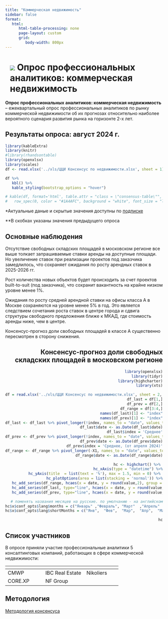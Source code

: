 ```yaml
---
title: "Коммерческая недвижимость"
sidebar: false
format:
   html:
      html-table-processing: none
      page-layout: custom
      grid:
         body-width: 800px
---
```


# ![](../images/icon-consensus-real-estate.svg) Опрос профессиональных аналитиков: коммерческая недвижимость {.my-custom-class style="margin-left:3%;"}

::::::::::: grid
::: {.g-col-12 .g-col-sm-12 .g-col-xs-12 .g-col-xl-10 .g-col-md-6 .g-col-lg-6}
**Опрос профессиональных аналитиков: коммерческая недвижимость** -- ежеквартальный опрос профессиональных аналитиков по рынку коммерческой недвижимости об их прогнозах относительно наиболее вероятного сценария развития рынка на горизонте 2-х лет.
:::

::: {.g-col-12 .g-col-sm-12 .g-col-xs-12 .g-col-xl-10 .g-col-md-6 .g-col-lg-6}
## Результаты опроса: август 2024 г.

```r
library(kableExtra)
library(knitr)
#library(rhandsontable)
library(openxlsx)
library(scales)
df <- read.xlsx('../xls/ЦЦИ Консенсус по недвижимости.xlsx', sheet = 1)

df %>%
   kbl() %>%
   kable_styling(bootstrap_options = "hover")

# kable(df, format='html', table.attr = "class = \"consensus-table\"", digits=1, lable = TRUE) %>%
#   row_spec(0, color = "#1A4AFC", background = "white", font_size = "larger", bold = TRUE, align = "right")
```

\*Актуальные даные и скрытые значения доступны по [подписке](../subscribe.qmd)

\*\*В скобках указаны значения предыдущего опроса
:::

::: {.g-col-12 .g-col-sm-12 .g-col-xs-12 .g-col-xl-5 .g-col-md-6 .g-col-lg-6}
## Основные наблюдения

Отсутствие свободных складских площадей в московском регионе все выше толкает запрашиваемые ставки аренды на доступные площади. Но увеличение ставок при реализации проектов под заказчика замедлилось, что сохраняет ожидания по росту арендных ставок в 2025-2026 гг.

Рост количества новых объектов будет происходить за счет проектов built-to-suit (под заказчика), что сохранит вакантность на крайне низком уровне менее 1%.

Ожидания по росту средней арендной ставки на офисы класса А в Москве сохраняются на уровне менее 5% в год. Это является следствием сочетания роста ставок в центре города и сдвига структуры свободного предложения ближе к МКАД, где стоимость аренды ниже, чем в центре.

Консенсус-прогноз доли свободных площадей в классе А существенно пересмотрен в сторону снижения.
:::

:::: {.g-col-12 .g-col-sm-12 .g-col-xs-12 .g-col-xl-5 .g-col-md-6 .g-col-lg-6}
::: {style="text-align: right"}
## Консенсус-прогноз доли свободных складских площадей в московском регионе

```r
library(openxlsx)
library(tidyr)
library(highcharter)
library(xts)

df = read.xlsx('../xls/ЦЦИ Консенсус по недвижимости.xlsx', sheet = 2, detectDates = TRUE)
df_last = df[1,]
df_prev = df[2,]
df_range = df[3:4,]
names(df_last)[1] <- "index"
names(df_prev)[1] <- "index"
df_last <- df_last %>% pivot_longer(!index, names_to = "date", values_to = 'value')
df_last$date <- as.Date(df_last$date)
df_last$index = 'Среднее'
df_prev <- df_prev %>% pivot_longer(!index, names_to = "date", values_to = 'value')
df_prev$date <- as.Date(df_prev$date)
df_prev$index = 'Среднее, (от апреля 2024)'
df_range <- df_range %>% pivot_longer(-X1, names_to = "date", values_to = 'value')
df_range$date <- as.Date(df_range$date)

hc <- highchart() %>% 
   hc_xAxis(type = "datetime") %>%
   hc_yAxis(title  = list(text = '%'), max = 1.5, min = 0) %>% 
   hc_plotOptions(area = list(stacking = 'normal')) %>%
   hc_add_series(df_range, hcaes(x = date, y = round(value,2), group = X1), type = 'area', color = c('#d1e5ff','#ffffff')) %>%
   hc_add_series(df_last, type="line", hcaes(x = date, y = round(value,2), group=index), color = "#1A4AFC", dataLabels = TRUE) %>%
   hc_add_series(df_prev, type="line", hcaes(x = date, y = round(value,2), group=index), color = "#1A4AFC", dashStyle = "ShortDash")

# поменять названия месяцев на русские. по умолчанию - на английском
hc$x$conf_opts$lang$months = c("Январь"	,"Февраль",	"Март"	,"Апрель"	,"Май",	"Июнь", "Июль",	"Август",	"Сентябрь",	"Октябрь",	"Ноябрь",	"Декабрь")
hc$x$conf_opts$lang$shortMonths = c("Янв", 	"Фев",	"Мар",	"Апр",	"Май",	"Июн",	"Июл",	"Авг",	"Сен",	"Окт",	"Ноя",	"Дек")

hc
```
:::
::::

::: {.g-col-12 .g-col-sm-12 .g-col-xs-12 .g-col-xl-10 .g-col-md-6 .g-col-lg-6}
## Список участников

В опросе приняли участие профессиональные аналитики 5 консалтинговых компаний, работающих в сфере коммерческой недвижимости:

| <!-- --> | <!-- --> | <!-- --> |
|------------------------|--------------------------|----------------------|
| CMWP | IBC Real Estate | Nikoliers |
| CORE.XP | NF Group | |
:::

:::: {.g-col-12 .g-col-sm-12 .g-col-xs-12 .g-col-xl-4 .g-col-md-6 .g-col-lg-6}
::: {style="text-align: left"}
## Методология

[Методология консенсуса](../methodology/methodology-consensus-pbc.qmd)
:::
::::
:::::::::::
